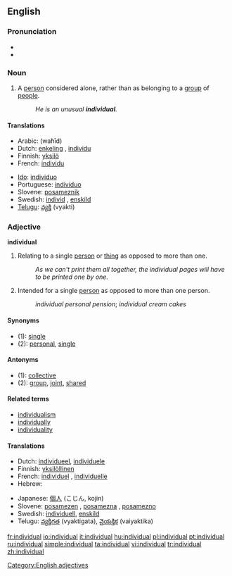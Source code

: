 ==English==

{{rank|silent|takes|honour|806|individual|girls|wall|cry}}

===Pronunciation===
*{{IPA|/ˌɪndɪˈvɪʤuəl/}}
*{{audio|en-us-individual.ogg|Audio (US)}}

===Noun===
{{en-noun}}

# A [[person]] considered alone, rather than as belonging to a [[group]] of [[people]].
#: ''He is an unusual '''individual'''.''

====Translations====
{{trans-top|a person considered alone}}
*Arabic: {{ARchar|[[وحيد]]}} (waħīd) {{m}}
*Dutch: [[enkeling]] {{m}}, [[individu]] {{n}}
*Finnish: [[yksilö]]
*French: [[individu]] {{m}}
{{trans-mid}}
*[[Ido]]: [[individuo]]
*Portuguese: [[indivíduo]]
*Slovene: [[posameznik]] {{m}}
*Swedish: [[individ]] {{c}}, [[enskild]] {{c}}
*[[Telugu]]: [[వ్యక్తి]] (vyakti)
{{trans-bottom}}

===Adjective===
'''individual'''

# Relating to a single [[person]] or [[thing]] as opposed to more than one.
#: ''As we can't print them all together, the individual pages will have to be printed one by one.''
# Intended for a single [[person]] as opposed to more than one person.
#: ''individual personal pension''; ''individual cream cakes''

====Synonyms====
*(1): [[single]]
*(2): [[personal]], [[single]]

====Antonyms====
*(1): [[collective]]
*(2): [[group]], [[joint]], [[shared]]

====Related terms====
*[[individualism]]
*[[individually]]
*[[individuality]]

====Translations====
{{top}}
*Dutch: [[individueel]], [[individuele]]
*Finnish: [[yksilöllinen]]
*French: [[individuel]] {{m}}, [[individuelle]] {{f}}
*Hebrew: {{he-translation|פרטי|p"rati}}
{{mid}}
*Japanese: [[個人]] (こじん, kojin)
*Slovene: [[posamezen]] {{m}}, [[posamezna]] {{f}}, [[posamezno]] {{n}}
*Swedish: [[individuell]], [[enskild]]
*Telugu: [[వ్యక్తిగత]] (vyaktigata), [[వైయక్తిక]] (vaiyaktika)
{{bottom}}

[[Category:English adjectives]]

[[fr:individual]]
[[io:individual]]
[[it:individual]]
[[hu:individual]]
[[pl:individual]]
[[pt:individual]]
[[ru:individual]]
[[simple:individual]]
[[ta:individual]]
[[vi:individual]]
[[tr:individual]]
[[zh:individual]]